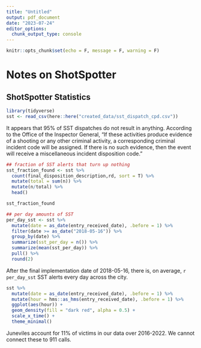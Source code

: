 ```yaml
---
title: "Untitled"
output: pdf_document
date: "2023-07-24"
editor_options: 
  chunk_output_type: console
---
```


```r
knitr::opts_chunk$set(echo = F, message = F, warning = F)
```

# Notes on ShotSpotter

## ShotSpotter Statistics

```r
library(tidyverse)
sst <- read_csv(here::here("created_data/sst_dispatch_cpd.csv"))

```

It appears that 95% of SST dispatches do not result in anything. According to the Office of the Inspector General, "If these activities
produce evidence of a shooting or any other criminal activity, a corresponding criminal incident code will be assigned. If there is no such evidence, then the event will receive a miscellaneous incident disposition code."


```r
## fraction of SST alerts that turn up nothing
sst_fraction_found <- sst %>% 
  count(final_disposition_description,rd, sort = T) %>% 
  mutate(total = sum(n)) %>% 
  mutate(n/total) %>%
  head()

sst_fraction_found
```



```r
## per day amounts of SST
per_day_sst <- sst %>% 
  mutate(date = as_date(entry_received_date), .before = 1) %>% 
  filter(date >= as_date("2018-05-16")) %>% 
  group_by(date) %>% 
  summarize(sst_per_day = n()) %>% 
  summarize(mean(sst_per_day)) %>% 
  pull() %>% 
  round(2)
```

After the final implementation date of 2018-05-16, there is, on average, `r per_day_sst` SST alerts every day across the city.


```r
sst %>% 
  mutate(date = as_date(entry_received_date), .before = 1) %>% 
  mutate(hour = hms::as_hms(entry_received_date), .before = 1) %>% 
  ggplot(aes(hour)) +
  geom_density(fill = "dark red", alpha = 0.5) +
  scale_x_time() +
  theme_minimal()
```

Juneviles account for 11% of victims in our data over 2016-2022. We cannot connect these to 911 calls.

